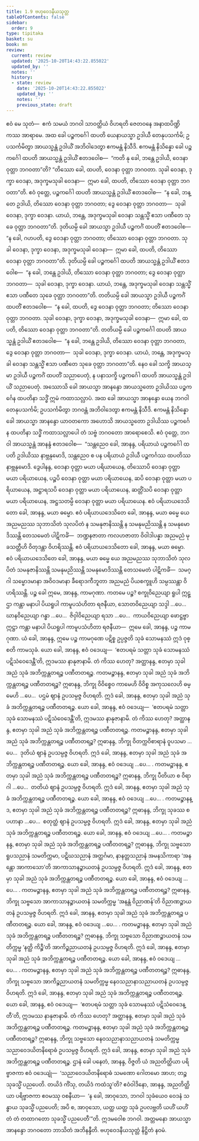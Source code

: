 ```yaml
---
title: 1.9 ဗဟုဝေဒနီယသုတ္တ
tableOfContents: false
sidebar:
  order: 9
type: tipitaka
basket: su
book: mn
review:
  current: review
  updated: '2025-10-20T14:43:22.855022'
  updated_by: ''
  notes: ''
  history:
  - state: review
    date: '2025-10-20T14:43:22.855022'
    updated_by: ''
    notes: ''
    previous_state: draft
---
```



<DynamicBreadcrumb />


<ReviewStatus review={frontmatter.review} showDetails={true} />

<HypothesisAnnotation frontmatter={frontmatter} />

<Division number="88" book="mn" e="ch" v="24" p="179">

<Paragraph number="237" book="mn">
ဧဝံ မေ သုတံ—  ဧကံ သမယံ ဘဂဝါ သာဝတ္ထိယံ ဝိဟရတိ ဇေတဝနေ အနာထပိဏ္ဍိကဿ အာရာမေ. အထ ခေါ ပဉ္စကင်္ဂေါ ထပတိ ယေနာယသ္မာ ဥဒါယီ တေနုပသင်္ကမိ; ဥပသင်္ကမိတွာ အာယသ္မန္တံ ဥဒါယိံ အဘိဝါဒေတွာ ဧကမန္တံ နိသီဒိ. ဧကမန္တံ နိသိန္နော ခေါ ပဉ္စကင်္ဂေါ ထပတိ အာယသ္မန္တံ ဥဒါယိံ ဧတဒဝေါစ—  “ကတိ နု ခေါ, ဘန္တေ ဥဒါယိ, ဝေဒနာ ဝုတ္တာ ဘဂဝတာ”တိ? “တိဿော ခေါ, ထပတိ, ဝေဒနာ ဝုတ္တာ ဘဂဝတာ. သုခါ ဝေဒနာ, ဒုက္ခာ ဝေဒနာ, အဒုက္ခမသုခါ ဝေဒနာ—  ဣမာ ခေါ, ထပတိ, တိဿော ဝေဒနာ ဝုတ္တာ ဘဂဝတာ”တိ. ဧဝံ ဝုတ္တေ, ပဉ္စကင်္ဂေါ ထပတိ အာယသ္မန္တံ ဥဒါယိံ ဧတဒဝေါစ—  “န ခေါ, ဘန္တေ ဥဒါယိ, တိဿော ဝေဒနာ ဝုတ္တာ ဘဂဝတာ; ဒွေ ဝေဒနာ ဝုတ္တာ ဘဂဝတာ—  သုခါ ဝေဒနာ, ဒုက္ခာ ဝေဒနာ. ယာယံ, ဘန္တေ, အဒုက္ခမသုခါ ဝေဒနာ သန္တသ္မိံ ဧသာ ပဏီတေ သုခေ ဝုတ္တာ ဘဂဝတာ”တိ.
</Paragraph>

<Paragraph number="238" book="mn">
ဒုတိယမ္ပိ ခေါ အာယသ္မာ ဥဒါယီ ပဉ္စကင်္ဂံ ထပတိံ ဧတဒဝေါစ—  “န ခေါ, ဂဟပတိ, ဒွေ ဝေဒနာ ဝုတ္တာ ဘဂဝတာ; တိဿော ဝေဒနာ ဝုတ္တာ ဘဂဝတာ. သုခါ ဝေဒနာ, ဒုက္ခာ ဝေဒနာ, အဒုက္ခမသုခါ ဝေဒနာ—  ဣမာ ခေါ, ထပတိ, တိဿော ဝေဒနာ ဝုတ္တာ ဘဂဝတာ”တိ. ဒုတိယမ္ပိ ခေါ ပဉ္စကင်္ဂေါ ထပတိ အာယသ္မန္တံ ဥဒါယိံ ဧတဒဝေါစ—  “န ခေါ, ဘန္တေ ဥဒါယိ, တိဿော ဝေဒနာ ဝုတ္တာ ဘဂဝတာ; ဒွေ ဝေဒနာ ဝုတ္တာ ဘဂဝတာ—  သုခါ ဝေဒနာ, ဒုက္ခာ ဝေဒနာ. ယာယံ, ဘန္တေ, အဒုက္ခမသုခါ ဝေဒနာ သန္တသ္မိံ ဧသာ ပဏီတေ သုခေ ဝုတ္တာ ဘဂဝတာ”တိ.
</Paragraph>

<Paragraph number="239" book="mn">
တတိယမ္ပိ ခေါ အာယသ္မာ ဥဒါယီ ပဉ္စကင်္ဂံ ထပတိံ ဧတဒဝေါစ—  “န ခေါ, ထပတိ, ဒွေ ဝေဒနာ ဝုတ္တာ ဘဂဝတာ; တိဿော ဝေဒနာ ဝုတ္တာ ဘဂဝတာ. သုခါ ဝေဒနာ, ဒုက္ခာ ဝေဒနာ, အဒုက္ခမသုခါ ဝေဒနာ—  ဣမာ ခေါ, ထပတိ, တိဿော ဝေဒနာ ဝုတ္တာ ဘဂဝတာ”တိ. တတိယမ္ပိ ခေါ ပဉ္စကင်္ဂေါ ထပတိ အာယသ္မန္တံ ဥဒါယိံ ဧတဒဝေါစ—  “န ခေါ, ဘန္တေ ဥဒါယိ, တိဿော ဝေဒနာ ဝုတ္တာ ဘဂဝတာ, ဒွေ ဝေဒနာ ဝုတ္တာ ဘဂဝတာ—  သုခါ ဝေဒနာ, ဒုက္ခာ ဝေဒနာ. ယာယံ, ဘန္တေ, အဒုက္ခမသုခါ ဝေဒနာ သန္တသ္မိံ ဧသာ ပဏီတေ သုခေ ဝုတ္တာ ဘဂဝတာ”တိ. နေဝ ခေါ သက္ခိ အာယသ္မာ ဥဒါယီ ပဉ္စကင်္ဂံ ထပတိံ သညာပေတုံ, န ပနာသက္ခိ ပဉ္စကင်္ဂေါ ထပတိ အာယသ္မန္တံ ဥဒါယိံ သညာပေတုံ.
</Paragraph>

</Division>
<Division number="89" book="mn" e="ch" v="24" p="182">

<Paragraph number="240" book="mn">
အဿောသိ ခေါ အာယသ္မာ အာနန္ဒော အာယသ္မတော ဥဒါယိဿ ပဉ္စကင်္ဂေန ထပတိနာ သဒ္ဓိံ ဣမံ ကထာသလ္လာပံ. အထ ခေါ အာယသ္မာ အာနန္ဒော ယေန ဘဂဝါ တေနုပသင်္ကမိ; ဥပသင်္ကမိတွာ ဘဂဝန္တံ အဘိဝါဒေတွာ ဧကမန္တံ နိသီဒိ. ဧကမန္တံ နိသိန္နော ခေါ အာယသ္မာ အာနန္ဒော ယာဝတကော အဟောသိ အာယသ္မတော ဥဒါယိဿ ပဉ္စကင်္ဂေန ထပတိနာ သဒ္ဓိံ ကထာသလ္လာပေါ တံ သဗ္ဗံ ဘဂဝတော အာရောစေသိ. ဧဝံ ဝုတ္တေ, ဘဂဝါ အာယသ္မန္တံ အာနန္ဒံ ဧတဒဝေါစ—  “သန္တညေဝ ခေါ, အာနန္ဒ, ပရိယာယံ ပဉ္စကင်္ဂေါ ထပတိ ဥဒါယိဿ နာဗ္ဘနုမောဒိ, သန္တညေဝ စ ပန ပရိယာယံ ဥဒါယီ ပဉ္စကင်္ဂဿ ထပတိဿ နာဗ္ဘနုမောဒိ. ဒွေပါနန္ဒ, ဝေဒနာ ဝုတ္တာ မယာ ပရိယာယေန, တိဿောပိ ဝေဒနာ ဝုတ္တာ မယာ ပရိယာယေန, ပဉ္စပိ ဝေဒနာ ဝုတ္တာ မယာ ပရိယာယေန, ဆပိ ဝေဒနာ ဝုတ္တာ မယာ ပရိယာယေန, အဋ္ဌာရသပိ ဝေဒနာ ဝုတ္တာ မယာ ပရိယာယေန, ဆတ္တိံသပိ ဝေဒနာ ဝုတ္တာ မယာ ပရိယာယေန, အဋ္ဌသတမ္ပိ ဝေဒနာ ဝုတ္တာ မယာ ပရိယာယေန. ဧဝံ ပရိယာယဒေသိတော ခေါ, အာနန္ဒ, မယာ ဓမ္မော. ဧဝံ ပရိယာယဒေသိတေ ခေါ, အာနန္ဒ, မယာ ဓမ္မေ ယေ အညမညဿ သုဘာသိတံ သုလပိတံ န သမနုဇာနိဿန္တိ န သမနုမညိဿန္တိ န သမနုမောဒိဿန္တိ တေသမေတံ ပါဋိကင်္ခံ—  ဘဏ္ဍနဇာတာ ကလဟဇာတာ ဝိဝါဒါပန္နာ အညမညံ မုခသတ္တီဟိ ဝိတုဒန္တာ ဝိဟရိဿန္တိ. ဧဝံ ပရိယာယဒေသိတော ခေါ, အာနန္ဒ, မယာ ဓမ္မော. ဧဝံ ပရိယာယဒေသိတေ ခေါ, အာနန္ဒ, မယာ ဓမ္မေ ယေ အညမညဿ သုဘာသိတံ သုလပိတံ သမနုဇာနိဿန္တိ သမနုမညိဿန္တိ သမနုမောဒိဿန္တိ တေသမေတံ ပါဋိကင်္ခံ—  သမဂ္ဂါ သမ္မောဒမာနာ အဝိဝဒမာနာ ခီရောဒကီဘူတာ အညမညံ ပိယစက္ခူဟိ သမ္ပဿန္တာ ဝိဟရိဿန္တိ.
</Paragraph>

</Division>
<Division number="90" book="mn" e="ch" v="24" p="186">

<Paragraph number="241" book="mn">
ပဉ္စ ခေါ ဣမေ, အာနန္ဒ, ကာမဂုဏာ. ကတမေ ပဉ္စ? စက္ခုဝိညေယျာ ရူပါ ဣဋ္ဌာ ကန္တာ မနာပါ ပိယရူပါ ကာမူပသံဟိတာ ရဇနီယာ, သောတဝိညေယျာ သဒ္ဒါ …ပေ…  ဃာနဝိညေယျာ ဂန္ဓာ …ပေ…  ဇိဝှါဝိညေယျာ ရသာ …ပေ…  ကာယဝိညေယျာ ဖောဋ္ဌဗ္ဗာ ဣဋ္ဌာ ကန္တာ မနာပါ ပိယရူပါ ကာမူပသံဟိတာ ရဇနီယာ—  ဣမေ ခေါ, အာနန္ဒ, ပဉ္စ ကာမဂုဏာ. ယံ ခေါ, အာနန္ဒ, ဣမေ ပဉ္စ ကာမဂုဏေ ပဋိစ္စ ဥပ္ပဇ္ဇတိ သုခံ သောမနဿံ ဣဒံ ဝုစ္စတိ ကာမသုခံ.
</Paragraph>

<Paragraph number="242" book="mn">
ယော ခေါ, အာနန္ဒ, ဧဝံ ဝဒေယျ—  ‘ဧတပရမံ သတ္တာ သုခံ သောမနဿံ ပဋိသံဝေဒေန္တီ’တိ, ဣဒမဿ နာနုဇာနာမိ. တံ ကိဿ ဟေတု? အတ္ထာနန္ဒ, ဧတမှာ သုခါ အညံ သုခံ အဘိက္ကန္တတရဉ္စ ပဏီတတရဉ္စ. ကတမဉ္စာနန္ဒ, ဧတမှာ သုခါ အညံ သုခံ အဘိက္ကန္တတရဉ္စ ပဏီတတရဉ္စ? ဣဓာနန္ဒ, ဘိက္ခု ဝိဝိစ္စေဝ ကာမေဟိ ဝိဝိစ္စ အကုသလေဟိ ဓမ္မေဟိ …ပေ…  ပဌမံ ဈာနံ ဥပသမ္ပဇ္ဇ ဝိဟရတိ. ဣဒံ ခေါ, အာနန္ဒ, ဧတမှာ သုခါ အညံ သုခံ အဘိက္ကန္တတရဉ္စ ပဏီတတရဉ္စ.
</Paragraph>

<Paragraph number="243" book="mn">
ယော ခေါ, အာနန္ဒ, ဧဝံ ဝဒေယျ—  ‘ဧတပရမံ သတ္တာ သုခံ သောမနဿံ ပဋိသံဝေဒေန္တီ’တိ, ဣဒမဿ နာနုဇာနာမိ. တံ ကိဿ ဟေတု? အတ္ထာနန္ဒ, ဧတမှာ သုခါ အညံ သုခံ အဘိက္ကန္တတရဉ္စ ပဏီတတရဉ္စ. ကတမဉ္စာနန္ဒ, ဧတမှာ သုခါ အညံ သုခံ အဘိက္ကန္တတရဉ္စ ပဏီတတရဉ္စ? ဣဓာနန္ဒ, ဘိက္ခု ဝိတက္ကဝိစာရာနံ ဝူပသမာ …ပေ…  ဒုတိယံ ဈာနံ ဥပသမ္ပဇ္ဇ ဝိဟရတိ. ဣဒံ ခေါ, အာနန္ဒ, ဧတမှာ သုခါ အညံ သုခံ အဘိက္ကန္တတရဉ္စ ပဏီတတရဉ္စ.
</Paragraph>

<Paragraph number="244" book="mn">
ယော ခေါ, အာနန္ဒ, ဧဝံ ဝဒေယျ …ပေ… . ကတမဉ္စာနန္ဒ, ဧတမှာ သုခါ အညံ သုခံ အဘိက္ကန္တတရဉ္စ ပဏီတတရဉ္စ? ဣဓာနန္ဒ, ဘိက္ခု ပီတိယာ စ ဝိရာဂါ …ပေ…  တတိယံ ဈာနံ ဥပသမ္ပဇ္ဇ ဝိဟရတိ. ဣဒံ ခေါ, အာနန္ဒ, ဧတမှာ သုခါ အညံ သုခံ အဘိက္ကန္တတရဉ္စ ပဏီတတရဉ္စ.
</Paragraph>

<Paragraph number="245" book="mn">
ယော ခေါ, အာနန္ဒ, ဧဝံ ဝဒေယျ …ပေ… . ကတမဉ္စာနန္ဒ, ဧတမှာ သုခါ အညံ သုခံ အဘိက္ကန္တတရဉ္စ ပဏီတတရဉ္စ? ဣဓာနန္ဒ, ဘိက္ခု သုခဿ စ ပဟာနာ …ပေ…  စတုတ္ထံ ဈာနံ ဥပသမ္ပဇ္ဇ ဝိဟရတိ. ဣဒံ ခေါ, အာနန္ဒ, ဧတမှာ သုခါ အညံ သုခံ အဘိက္ကန္တတရဉ္စ ပဏီတတရဉ္စ.
</Paragraph>

<Paragraph number="246" book="mn">
ယော ခေါ, အာနန္ဒ, ဧဝံ ဝဒေယျ …ပေ… . ကတမဉ္စာနန္ဒ, ဧတမှာ သုခါ အညံ သုခံ အဘိက္ကန္တတရဉ္စ ပဏီတတရဉ္စ? ဣဓာနန္ဒ, ဘိက္ခု သဗ္ဗသော ရူပသညာနံ သမတိက္ကမာ, ပဋိဃသညာနံ အတ္ထင်္ဂမာ, နာနတ္တသညာနံ အမနသိကာရာ ‘အနန္တော အာကာသော’တိ အာကာသာနဉ္စာယတနံ ဥပသမ္ပဇ္ဇ ဝိဟရတိ. ဣဒံ ခေါ, အာနန္ဒ, ဧတမှာ သုခါ အညံ သုခံ အဘိက္ကန္တတရဉ္စ ပဏီတတရဉ္စ.
</Paragraph>

<Paragraph number="247" book="mn">
ယော ခေါ, အာနန္ဒ, ဧဝံ ဝဒေယျ …ပေ… . ကတမဉ္စာနန္ဒ, ဧတမှာ သုခါ အညံ သုခံ အဘိက္ကန္တတရဉ္စ ပဏီတတရဉ္စ? ဣဓာနန္ဒ, ဘိက္ခု သဗ္ဗသော အာကာသာနဉ္စာယတနံ သမတိက္ကမ္မ ‘အနန္တံ ဝိညာဏန်’တိ ဝိညာဏဉ္စာယတနံ ဥပသမ္ပဇ္ဇ ဝိဟရတိ. ဣဒံ ခေါ, အာနန္ဒ, ဧတမှာ သုခါ အညံ သုခံ အဘိက္ကန္တတရဉ္စ ပဏီတတရဉ္စ.
</Paragraph>

<Paragraph number="248" book="mn">
ယော ခေါ, အာနန္ဒ, ဧဝံ ဝဒေယျ …ပေ… . ကတမဉ္စာနန္ဒ, ဧတမှာ သုခါ အညံ သုခံ အဘိက္ကန္တတရဉ္စ ပဏီတတရဉ္စ? ဣဓာနန္ဒ, ဘိက္ခု သဗ္ဗသော ဝိညာဏဉ္စာယတနံ သမတိက္ကမ္မ ‘နတ္ထိ ကိဉ္စီ’တိ အာကိဉ္စညာယတနံ ဥပသမ္ပဇ္ဇ ဝိဟရတိ. ဣဒံ ခေါ, အာနန္ဒ, ဧတမှာ သုခါ အညံ သုခံ အဘိက္ကန္တတရဉ္စ ပဏီတတရဉ္စ.
</Paragraph>

<Paragraph number="249" book="mn">
ယော ခေါ, အာနန္ဒ, ဧဝံ ဝဒေယျ …ပေ… . ကတမဉ္စာနန္ဒ, ဧတမှာ သုခါ အညံ သုခံ အဘိက္ကန္တတရဉ္စ ပဏီတတရဉ္စ? ဣဓာနန္ဒ, ဘိက္ခု သဗ္ဗသော အာကိဉ္စညာယတနံ သမတိက္ကမ္မ နေဝသညာနာသညာယတနံ ဥပသမ္ပဇ္ဇ ဝိဟရတိ. ဣဒံ ခေါ, အာနန္ဒ, ဧတမှာ သုခါ အညံ သုခံ အဘိက္ကန္တတရဉ္စ ပဏီတတရဉ္စ.
</Paragraph>

<Paragraph number="250" book="mn">
ယော ခေါ, အာနန္ဒ, ဧဝံ ဝဒေယျ—  ‘ဧတပရမံ သတ္တာ သုခံ သောမနဿံ ပဋိသံဝေဒေန္တီ’တိ, ဣဒမဿ နာနုဇာနာမိ. တံ ကိဿ ဟေတု? အတ္ထာနန္ဒ, ဧတမှာ သုခါ အညံ သုခံ အဘိက္ကန္တတရဉ္စ ပဏီတတရဉ္စ. ကတမဉ္စာနန္ဒ, ဧတမှာ သုခါ အညံ သုခံ အဘိက္ကန္တတရဉ္စ ပဏီတတရဉ္စ? ဣဓာနန္ဒ, ဘိက္ခု သဗ္ဗသော နေဝသညာနာသညာယတနံ သမတိက္ကမ္မ သညာဝေဒယိတနိရောဓံ ဥပသမ္ပဇ္ဇ ဝိဟရတိ. ဣဒံ ခေါ, အာနန္ဒ, ဧတမှာ သုခါ အညံ သုခံ အဘိက္ကန္တတရဉ္စ ပဏီတတရဉ္စ.
</Paragraph>

</Division>
<Division number="91" book="mn" e="ch" v="24" p="189">

<Paragraph number="251" book="mn">
ဌာနံ ခေါ ပနေတံ, အာနန္ဒ, ဝိဇ္ဇတိ ယံ အညတိတ္ထိယာ ပရိဗ္ဗာဇကာ ဧဝံ ဝဒေယျုံ—  ‘သညာဝေဒယိတနိရောဓံ သမဏော ဂေါတမော အာဟ; တဉ္စ သုခသ္မိံ ပညပေတိ. တယိဒံ ကိံသု, တယိဒံ ကထံသူ’တိ? ဧဝံဝါဒိနော, အာနန္ဒ, အညတိတ္ထိယာ ပရိဗ္ဗာဇကာ ဧဝမဿု ဝစနီယာ—  ‘န ခေါ, အာဝုသော, ဘဂဝါ သုခံယေဝ ဝေဒနံ သန္ဓာယ သုခသ္မိံ ပညပေတိ; အပိ စ, အာဝုသော, ယတ္ထ ယတ္ထ သုခံ ဥပလဗ္ဘတိ ယဟိံ ယဟိံ တံ တံ တထာဂတော သုခသ္မိံ ပညပေတီ’”တိ.
</Paragraph>

<Paragraph number="252" book="mn">
ဣဒမဝေါစ ဘဂဝါ. အတ္တမနော အာယသ္မာ အာနန္ဒော ဘဂဝတော ဘာသိတံ အဘိနန္ဒီတိ.

</Paragraph>
</Division>

<Paragraph number="253" type="center" book="mn">
ဗဟုဝေဒနီယသုတ္တံ နိဋ္ဌိတံ နဝမံ.
</Paragraph>